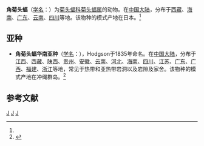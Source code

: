 {{Speciesbox 
| taxon = Rhinolophus cornutus
| authority = (Temminck, 1835)<ref name='id175'>{{cite web| url =http://www.bioinfo.cn/db05/BjdwSpecies.php?action=view&id=175| title =角菊头蝠| work =《中国动物物种编目数据库》| publisher =中国科学院微生物研究所| author =中国科学院动物研究所| accessdate =2009-03-27| deadurl =yes| archiveurl =https://web.archive.org/web/20160305023503/http://www.bioinfo.cn/db05/BjdwSpecies.php?action=view&id=175| archivedate =2016-03-05}}</ref>
}}

'''角菊头蝠'''（[[学名|学名]]：{{lang|la|''Rhinolophus cornutus''}}）为[[菊头蝠科|菊头蝠科]][[菊头蝠属|菊头蝠属]]的动物。在[[中国大陆|中国大陆]]，分布于[[西藏|西藏]]、[[海南|海南]]、[[广东|广东]]、[[云南|云南]]、[[四川|四川]]等地。该物种的模式产地在日本。<ref name='id175'/>

==亚种==
*'''角菊头蝠华南亚种'''（[[学名|学名]]：{{lang|la|''Rhinolophus cornutus pumilus''}}），Hodgson于1835年命名。在[[中国大陆|中国大陆]]，分布于[[江西|江西]]、[[西藏|西藏]]、[[陕西|陕西]]、[[贵州|贵州]]、[[安徽|安徽]]、[[云南|云南]]、[[河北|河北]]、[[海南|海南]]、[[四川|四川]]、[[江苏|江苏]]、[[广东|广东]]、[[广西|广西]]、[[福建|福建]]、[[浙江|浙江]]等地，常见于热带和亚热带岩洞以及岩隙及家舍。该物种的模式产地在冲绳群岛。<ref name='id176'>{{cite web| url =http://www.bioinfo.cn/db05/BjdwSpecies.php?action=view&id=176| title =角菊头蝠华南亚种| work =《中国动物物种编目数据库》| publisher =中国科学院微生物研究所| author =中国科学院动物研究所| accessdate =2009-03-27| deadurl =yes| archiveurl =https://web.archive.org/web/20160305070308/http://www.bioinfo.cn/db05/BjdwSpecies.php?action=view&id=176| archivedate =2016-03-05}}</ref>

== 参考文献 ==
{{reflist}}
{{Taxonbar}}

[[Category:1835年描述的动物|J]]
[[Category:菊头蝠属|J]]
[[Category:哺乳類天然紀念物|J]]